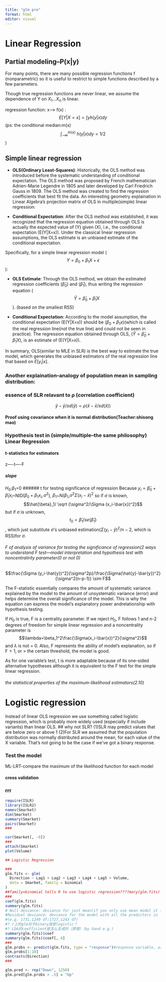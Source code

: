 ```yaml
---
title: "glm pre"
format: html
editor: visual
---
```


# Linear Regression

## Partial modeling--P(x\|y)

For many points, there are many possible regression functions f (nonparametric) so it is useful to restrict to simple functions described by a few parameters.

Though true regression functions are never linear, we assume the dependence of Y on $X_1$...$X_n$ is linear.

regression function: x----\> f(x) : $$ E[Y|X=x]= \int yh(y|x)dy$$ (ps: the conditional median:m(x) $$\int_{-\infty}^{m(x)}\ h(y|x)dy=1/2$$)

## Simple linear regression

-   **OLS(Ordinary Least-Squares)**: Historically, the OLS method was introduced before the systematic understanding of conditional expectation. The OLS method was proposed by French mathematician Adrien-Marie Legendre in 1805 and later developed by Carl Friedrich Gauss in 1809. The OLS method was created to find the regression coefficients that best fit the data. An interesting geometry explaination in Linear Algebra's projection matrix of OLS in multiple(simple) linear regression:

-   **Conditional Expectation**: After the OLS method was established, it was recognized that the regression equation obtained through OLS is actually the expected value of (Y) given (X), i.e., the conditional expectation (E(Y\|X=x)). Under the classical linear regression assumptions, the OLS estimate is an unbiased estimate of the conditional expectation.

Specifically, for a simple linear regression model ($$Y = \beta_0 + \beta_1X + \epsilon$$):

-   **OLS Estimate**: Through the OLS method, we obtain the estimated regression coefficients ($\hat{\beta}_0$) and ($\hat{\beta}_1$), thus writing the regression equation ($$\hat{Y} = \hat{\beta}_0 + \hat{\beta}_1X$$). (based on the smallest RSS)

-   **Conditional Expectation**: According to the model assumption, the conditional expectation (E(Y\|X=x)) should be ($\beta_0 + \beta_1x$)(which is called the real regression line(not the true line) and could not be seen in practice). The regression equation obtained through OLS, ($\hat{Y} = \hat{\beta}_0 + \hat{\beta}_1X$), is an estimate of (E(Y\|X=x)).

In summary, OLS(similar to MLE in SLR) is the best way to estimate the true model, which generates the unbiased estimators of the real regression line that based on $E[y_i|x]$.

### Another explaination--analogy of population mean in sampling distribution:

### essence of SLR relavant to ρ (correlation coefficient)

$$\hat{y}-\bar{y}/sd(\hat{y})=\rho(\hat{x}-\bar{x}/sd(\hat{x}))$$

#### Proof using covariance when it is normal distribution(Teacher:shisong mao)

### Hypothesis test in (simple/multiple--the same philosophy) Linear Regression

#### t-statistics for estimators

z----t----F

##### slope

$H_0$:$\beta_1$=0 \###### t for testing significance of regression Because $y_i=\hat{\beta}_0+\hat{\beta}_1 x_i$\~NID($\beta_0+\beta_1x_i,\sigma^2$), $\beta_1$\~N($\beta_1$,$\sigma^2\Sigma (x_i-\bar{x})^2$ so if $\sigma$ is known, $$\hat{\beta}_1/ \sqrt {\sigma^2/\Sigma (x_i-\bar{x})^2}$$ but if $\sigma$ is unknown, $$t_0=\hat{\beta}_1/se( \hat{\beta}_1)$$, which just substitute $\sigma$'s unbiased estimation($\Sigma (y_i-\hat{y})^2/n-2$, which is RSS)for $\sigma$.

###### F of analysis of variance for testing the significance of regression(2 ways to understand F test—model interpretation and hypothesis test with noncentralirity parameter(0 or not 0)

$$\frac{\Sigma (y_i-\hat{y})^2}{\sigma^2p}/\frac{\Sigma(\hat{y}-\bar{y})^2}{\sigma^2(n-p-1)} \sim F$$

The F-statistic essentially compares the amount of systematic variance explained by the model to the amount of unsystematic variance (error) and helps determine the overall significance of the model. This is why the equation can express the model's explanatory power andrelationship with hypothesis testing.

If $H_0$ is true, F is a centrality parameter. If we reject $H_0$, F follows 1 and n-2 degrees of freedom for simple linear regression and a noncentrality parameter is $$\lambda=\beta_1^2\frac{\Sigma(x_i-\bar{x})^2}{\sigma^2}$$ and $\lambda$ is not = 0. Also, F represents the ability of model's explanation, so if F$>1$, or $>$ the certain threshold, the model is good.

As for one variable's test, t is more adaptable because of its one-sided alternative hypotheses although it is equivalent to the F test for the simple linear regression.

###### the statistical properties of the maximum-likelihood estimators(2.10)

# Logistic regression

Instead of linear OLS regression we use something called logistic regression, which is probably more widely used (especially if include variants) than linear OLS. \## why not SLR? (1)SLR may predict values that are below zero or above 1 (2)For SLR we assumed that the population distribution was normally distributed around the mean, for each value of the X variable. That’s not going to be the case if we’ve got a binary response.

### Test the model

ML-LRT-compare the maximum of the likelihood function for each model

#### cross validation
### rrr

```r
require(ISLR)
library(ISLR2)
names(Smarket)
dim(Smarket)
summary(Smarket)
pairs(Smarket)
###

cor(Smarket[, -9])
###
attach(Smarket)
plot(Volume)

## Logistic Regression

###
glm.fits <- glm(
  Direction ~ Lag1 + Lag2 + Lag3 + Lag4 + Lag5 + Volume,
  data = Smarket, family = binomial
)
##family=binomial tells R to use logistic regression????mary(glm.fits)
###
coef(glm.fits)
summary(glm.fits)
# Null deviance: deviance for just mean(if you only use mean model it is log likelihood
#Residual deviance: deviance for the model with all the predictors in 
#(e.g. 1731,1249 df;1727,1243 df)
#? r上的glm对于binary就是logistic？
#? LDA的coefficient是怎么生成的（原理）（by hand e.g.)
summary(glm.fits)$coef
summary(glm.fits)$coef[, 4]
###
glm.probs <- predict(glm.fits, type = "response")#response variable, as opposite to omitting or type=link
glm.probs[1:10]
contrasts(Direction)
###

glm.pred <- rep("Down", 1250)
glm.pred[glm.probs > .5] = "Up"
```
